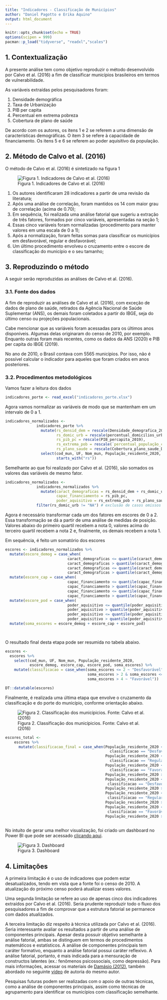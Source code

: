 ```yaml
---
title: "Indicadores - Classificação de Municípios"
author: "Daniel Pagotto e Erika Aquino"
output: html_document
---
```


```r
knitr::opts_chunk$set(echo = TRUE)
options(scipen = 999)
pacman::p_load("tidyverse", "readxl","scales")
```

## 1. Contextualização

A presente análise tem como objetivo reproduzir o método desenvolvido por Calvo et al. (2016) a fim de classificar municípios brasileiros em termos de vulnerabilidade. 

As variáveis extraídas pelos pesquisadores foram: 

1) Densidade demográfica 
2) Taxa de Urbanização 
3) PIB per capita 
4) Percentual em extrema pobreza 
5) Cobertura de plano de saúde 

De acordo com os autores, os itens 1 e 2 se referem a uma dimensão de características demográficas. O item 3 se refere à capacidade de financiamento. Os itens 5 e 6 se referem ao poder aquisitivo da população. 

## 2. Método de Calvo et al. (2016)

O método de Calvo et al. (2016) é sintetizado na figura 1

![Figura 1. Indicadores de Calvo et al. (2016)](indicadores_calvo.PNG)

1) Os autores identificaram 28 indicadores a partir de uma revisão da literatura;
2) Após uma análise de correlação, foram mantidos os 14 com maior grau de correlação (acima de 0.70);
3) Em sequência, foi realizada uma análise fatorial que sugeriu a extração de três fatores, formados por cinco variáveis, apresentadas na seção 1;
4) Essas cinco variáveis foram normalizadas (procedimento para manter valores em uma escala de 0 a 1);
5) Após a normalização, foram feitas somas para classificar os municípios em desfavorável, regular e desfavorável;
6) Um último procedimento envolveu o cruzamento entre o escore de classificação do município e o seu tamanho;

## 3. Reproduzindo o método

A seguir serão reproduzidas as análises de Calvo et al. (2016). 

### 3.1. Fonte dos dados 
A fim de reproduzir as análises de Calvo et al. (2016), com exceção de dados de plano de saúde, retirados da Agência Nacional de Saúde Suplementar (ANS), os demais foram coletados a partir do IBGE, seja do último censo ou projeções populacionais.  

Cabe mencionar que as variáveis foram acessadas para os últimos anos disponíveis. Algumas delas originaram do censo de 2010, por exemplo. Enquanto outras foram mais recentes, como os dados da ANS (2020) e PIB per capita do IBGE (2019). 

No ano de 2010, o Brasil contava com 5565 municípios. Por isso, não é possível calcular o indicador para aqueles que foram criados em anos posteriores. 

### 3.2. Procedimentos metodológicos 

Vamos fazer a leitura dos dados

```r

indicadores_porte <- read_excel("indicadores_porte.xlsx")

```

Agora vamos normalizar as variáveis de modo que se mantenham em um intervalo de 0 a 1. 

```r

indicadores_normalizados <- 
              indicadores_porte %>% 
                mutate(rs_densid_dem = rescale(Densidade_demografica_2020),
                       rs_domic_urb = rescale(percentual_domicilios_urbanos_2010),
                       rs_pib_pc = rescale(PIB_percapita_2019),
                       rs_extrema_pob = rescale(`percentual_população_com_renda_<_1/4_SM2010`),
                       rs_plano_saude = rescale(Cobertura_plano_saude_Dez2020)) %>% 
                select(cod_mun, UF, Nom_mun, População_residente_2020, 
                       starts_with("rs"))

```

Semelhante ao que foi realizado por Calvo et al. (2016), são somados os valores das variáveis de mesmo fator. 

```r
indicadores_normalizados <- 
              indicadores_normalizados %>% 
                mutate(caract_demograficas = rs_densid_dem + rs_domic_urb,
                       capac_financiamento = rs_pib_pc,
                       poder_aquisitivo = rs_extrema_pob + rs_plano_saude) %>% 
              filter(rs_domic_urb != "NA") # exclusão de casos omissos de municípios inexistentes em 2010

```

Agora é necessário transformar cada um dos fatores em escores de 0 a 2. Essa transformação se dá a partir de uma análise de medidas de posição. Valores abaixo do primeiro quartil recebem a nota 0, valores acima do terceiro quartil recebem a nota 2 e, finalmente, os demais recebem a nota 1. 

Em sequência, é feito um somatório dos escores 


```r
escores <- indicadores_normalizados %>% 
  mutate(escore_demog = case_when(
                            caract_demograficas <= quantile(caract_demograficas, 0.25) ~ 0,
                            caract_demograficas > quantile(caract_demograficas, 0.25) &
                            caract_demograficas <= quantile(caract_demograficas, 0.75) ~ 1,
                            caract_demograficas > quantile(caract_demograficas, 0.75) ~ 2)) %>%
  mutate(escore_cap = case_when(
                            capac_financiamento <= quantile(capac_financiamento, 0.25) ~ 0,
                            capac_financiamento > quantile(capac_financiamento, 0.25) &
                            capac_financiamento <= quantile(capac_financiamento, 0.75) ~ 1,
                            capac_financiamento > quantile(capac_financiamento, 0.75) ~ 2)) %>%
  mutate(escore_pod = case_when(
                            poder_aquisitivo <= quantile(poder_aquisitivo, 0.25) ~ 0,
                            poder_aquisitivo > quantile(poder_aquisitivo, 0.25) &
                            poder_aquisitivo <= quantile(poder_aquisitivo, 0.75) ~ 1,
                            poder_aquisitivo > quantile(poder_aquisitivo, 0.75) ~ 2)) %>% 
  mutate(soma_escores = escore_demog + escore_cap + escore_pod)
  



```

O resultado final desta etapa pode ser resumida no tabela abaixo. 

```r

escores <- 
  escores %>% 
    select(cod_mun, UF, Nom_mun, População_residente_2020, 
           escore_demog, escore_cap, escore_pod, soma_escores) %>% 
    mutate(classificacao = case_when(soma_escores <= 2 ~ "Desfavorável",
                                     soma_escores > 2 & soma_escores <= 4 ~ "Regular",
                                     soma_escores > 4 ~ "Favorável"))

DT::datatable(escores)

```
Finalmente, é realizada uma última etapa que envolve o cruzamento da classificação e do porte do município, conforme orientação abaixo. 

![Figura 2. Classificação dos municípicios. Fonte: Calvo et al.(2016)](classificacao.PNG)

```r

escores_total <- 
    escores %>% 
      mutate(classificacao_final = case_when(População_residente_2020 <= 25000 & 
                                               classificacao == "Desfavorável" ~ "Pequeno desfavorável",
                                             População_residente_2020 <= 25000 & 
                                               classificacao == "Regular" ~ "Pequeno regular",
                                             População_residente_2020 <= 25000 & 
                                               classificacao == "Favorável" ~ "Pequeno favorável",
                                             População_residente_2020 > 25000 & 
                                             População_residente_2020 <= 100000 &
                                              classificacao == "Desfavorável" ~ "Médio desfavorável", 
                                             População_residente_2020 > 25000 & 
                                             População_residente_2020 <= 100000 &
                                              classificacao == "Regular" ~ "Médio regular",
                                             População_residente_2020 > 25000 & 
                                             População_residente_2020 <= 100000 &
                                              classificacao == "Favorável" ~ "Médio favorável",
                                             População_residente_2020 > 100000 ~ "Porte Elevado"))
  

```


No intuito de gerar uma melhor visualização, foi criado um dashboard no Power BI que pode ser acessado [clicando aqui](https://app.powerbi.com/view?r=eyJrIjoiYjFjYzc5ZTUtODJiZS00NTNkLWEzMGEtMzgwY2ViMDZiZmI1IiwidCI6IjM2Nzg0MTQ4LWIwZWYtNGJjZi1iZDAxLWYyNzJmNzY1MzEzYyJ9). 

![Figura 3. Dashboard](dashboard.PNG)


## 4. Limitações 

A primeira limitação é o uso de indicadores que podem estar desatualizados, tendo em vista que a fonte foi o censo de 2010. A atualização do próximo censo poderá atualizar esses valores. 

Uma segunda limitação se refere ao uso de apenas cinco dos indicadores extraídos por Calvo et al. (2016). Seria prudente reproduzir todo o fluxo dos pesquisadores a fim de comprovar que a estrutura fatorial se permanece com dados atualizados. 

A terceira limitação diz respeito à técnica utilizada por Calvo et al. (2016). Seria interessante avaliar os resultados a partir de uma análise de componentes principais. Apesar desta possuir objetivo semelhante à análise fatorial, ambas se distinguem em termos de procedimentos matemáticos e estatísticos. A análise de componentes principais tem caráter formativo, enquanto a análise fatorial possui caráter reflexivo. A análise fatorial, portanto, é mais indicada para a mensuração de constructos latentes (ex.: fenômenos psicossociais, como depressão). Para mais informações, acessar os materiais de [Damásio (2012)](https://dialnet.unirioja.es/descarga/articulo/6674931.pdf), também abordado no seguinte [vídeo](https://www.youtube.com/watch?v=bfuWasURBM4) de autoria do mesmo autor. 

Pesquisas futuras podem ser realizadas com o apoio de outras técnicas, como a análise de componentes principais, assim como técnicas de agrupamento para identificar os municípios com classificação semelhante. 




